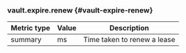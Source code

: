 ### vault.expire.renew {#vault-expire-renew}

Metric type | Value | Description
----------- | ----- | -----------
summary     | ms    | Time taken to renew a lease
